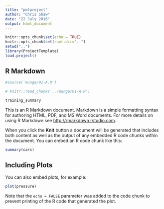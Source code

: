 ```yaml
---
title: "pmlproject"
author: "Chris Shaw"
date: "22 July 2016"
output: html_document
---
```


```r
knitr::opts_chunk$set(echo = TRUE)
knitr::opts_chunk$set(root.dir="..")
setwd("..")
library(ProjectTemplate)
load.project()
```

## R Markdown

```r
#source('munge/01-A.R')
```

```r
# knitr::read_chunk('../munge/01-A.R')
```

```r
training_summary

```

This is an R Markdown document. Markdown is a simple formatting syntax for authoring HTML, PDF, and MS Word documents. For more details on using R Markdown see <http://rmarkdown.rstudio.com>.

When you click the **Knit** button a document will be generated that includes both content as well as the output of any embedded R code chunks within the document. You can embed an R code chunk like this:

```r
summary(cars)
```

## Including Plots

You can also embed plots, for example:

```r
plot(pressure)
```

Note that the `echo = FALSE` parameter was added to the code chunk to prevent printing of the R code that generated the plot.
